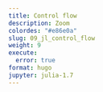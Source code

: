 ```yaml
---
title: Control flow
description: Zoom
colordes: "#e86e0a"
slug: 09_jl_control_flow
weight: 9
execute:
  error: true
format: hugo
jupyter: julia-1.7
---
```

